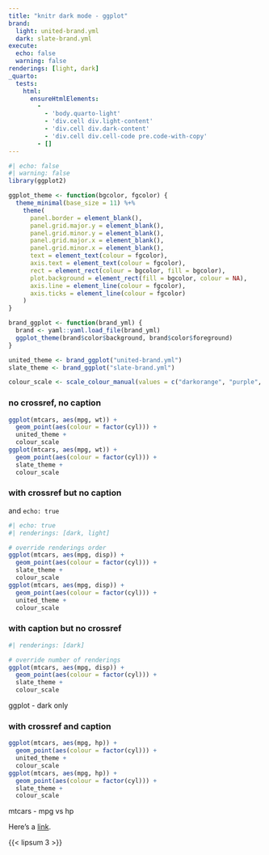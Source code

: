 ```yaml
---
title: "knitr dark mode - ggplot"
brand:
  light: united-brand.yml
  dark: slate-brand.yml
execute:
  echo: false
  warning: false
renderings: [light, dark]
_quarto:
  tests:
    html:
      ensureHtmlElements:
        -
          - 'body.quarto-light'
          - 'div.cell div.light-content'
          - 'div.cell div.dark-content'
          - 'div.cell div.cell-code pre.code-with-copy'
        - []
---
```


```r
#| echo: false
#| warning: false
library(ggplot2)

ggplot_theme <- function(bgcolor, fgcolor) {
  theme_minimal(base_size = 11) %+%
    theme(
      panel.border = element_blank(),
      panel.grid.major.y = element_blank(),
      panel.grid.minor.y = element_blank(),
      panel.grid.major.x = element_blank(),
      panel.grid.minor.x = element_blank(),
      text = element_text(colour = fgcolor),
      axis.text = element_text(colour = fgcolor),
      rect = element_rect(colour = bgcolor, fill = bgcolor),
      plot.background = element_rect(fill = bgcolor, colour = NA),
      axis.line = element_line(colour = fgcolor),
      axis.ticks = element_line(colour = fgcolor)
    )
}

brand_ggplot <- function(brand_yml) {
  brand <- yaml::yaml.load_file(brand_yml)
  ggplot_theme(brand$color$background, brand$color$foreground)
}

united_theme <- brand_ggplot("united-brand.yml")
slate_theme <- brand_ggplot("slate-brand.yml")

colour_scale <- scale_colour_manual(values = c("darkorange", "purple", "cyan4"))
```

### no crossref, no caption

```r
ggplot(mtcars, aes(mpg, wt)) +
  geom_point(aes(colour = factor(cyl))) +
  united_theme +
  colour_scale
ggplot(mtcars, aes(mpg, wt)) +
  geom_point(aes(colour = factor(cyl))) +
  slate_theme +
  colour_scale
```

### with crossref but no caption

and `echo: true`

::: {#fig-ggplot}

```r
#| echo: true
#| renderings: [dark, light]

# override renderings order
ggplot(mtcars, aes(mpg, disp)) +
  geom_point(aes(colour = factor(cyl))) +
  slate_theme +
  colour_scale
ggplot(mtcars, aes(mpg, disp)) +
  geom_point(aes(colour = factor(cyl))) +
  united_theme +
  colour_scale
```

:::


### with caption but no crossref

<div>

```r
#| renderings: [dark]

# override number of renderings
ggplot(mtcars, aes(mpg, disp)) +
  geom_point(aes(colour = factor(cyl))) +
  slate_theme +
  colour_scale
```

ggplot - dark only

</div>


### with crossref and caption

::: {#fig-ggplot-mpg-hp}
```r
ggplot(mtcars, aes(mpg, hp)) +
  geom_point(aes(colour = factor(cyl))) +
  united_theme +
  colour_scale
ggplot(mtcars, aes(mpg, hp)) +
  geom_point(aes(colour = factor(cyl))) +
  slate_theme +
  colour_scale
```

mtcars - mpg vs hp
:::

Here's a [link](https://example.com).

{{< lipsum 3 >}}